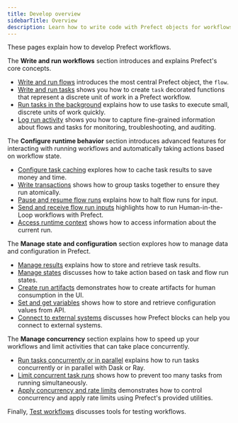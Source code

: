 ```yaml
---
title: Develop overview
sidebarTitle: Overview
description: Learn how to write code with Prefect objects for workflows you can trust.
---
```


These pages explain how to develop Prefect workflows. 

The **Write and run workflows** section introduces and explains Prefect's core concepts.

- [Write and run flows](/3.0/develop/write-flows/) introduces the most central Prefect object, the `flow`. 
- [Write and run tasks](/3.0/develop/write-tasks/) shows you how to create `task` decorated functions that represent a discrete unit of work in a Prefect workflow.
- [Run tasks in the background](/3.0/develop/task-runners/) explains how to use tasks to execute small, discrete units of work quickly.
- [Log run activity](/3.0/develop/logging/) shows you how to capture fine-grained information about flows and tasks for monitoring, troubleshooting, and auditing.

The **Configure runtime behavior** section introduces advanced features for interacting with running workflows and automatically taking actions based on workflow state.

- [Configure task caching](/3.0/develop/task-caching/) explores how to cache task results to save money and time.
- [Write transactions](/3.0/develop/transactions/) shows how to group tasks together to ensure they run atomically.
- [Pause and resume flow runs](/3.0/develop/pause-resume/) explains how to halt flow runs for input.
- [Send and receive flow run inputs](/3.0/develop/inputs/) highlights how to run Human-in-the-Loop workflows with Prefect.
- [Access runtime context](/3.0/develop/runtime-context/) shows how to access information about the current run.

The **Manage state and configuration** section explores how to manage data and configuration in Prefect.

- [Manage results](/3.0/develop/results/) explains how to store and retrieve task results.
- [Manage states](/3.0/develop/manage-states/) discusses how to take action based on task and flow run states.
- [Create run artifacts](/3.0/develop/artifacts/) demonstrates how to create artifacts for human consumption in the UI.
- [Set and get variables](/3.0/develop/variables/) shows how to store and retrieve configuration values from API.
- [Connect to external systems](/3.0/develop/blocks/) discusses how Prefect blocks can help you connect to external systems.

The **Manage concurrency** section explains how to speed up your workflows and limit activities that can take place concurrently. 

- [Run tasks concurrently or in parallel](/3.0/develop/task-runners/) explains how to run tasks concurrently or in parallel with Dask or Ray.
- [Limit concurrent task runs](/3.0/develop/task-run-limits/) shows how to prevent too many tasks from running simultaneously.
- [Apply concurrency and rate limits](/3.0/develop/global-concurrency-limits/) demonstrates how to control concurrency and apply rate limits using Prefect's provided utilities.

Finally, [Test workflows](/3.0/develop/test-workflows/) discusses tools for testing workflows.
